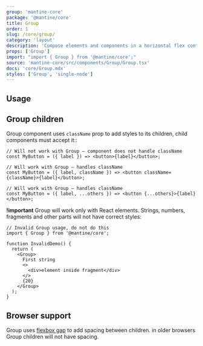 ```yaml
---
group: 'mantine-core'
package: '@mantine/core'
title: Group
order: 1
slug: /core/group/
category: 'layout'
description: 'Compose elements and components in a horizontal flex container'
props: ['Group']
import: "import { Group } from '@mantine/core';"
source: 'mantine-core/src/components/Group/Group.tsx'
docs: 'core/Group.mdx'
styles: ['Group', 'single-node']
---
```



## Usage

<Demo data={GroupDemos.configurator} />

## Group children

Group component uses `className` prop to add styles to its children, child components must accept it::

```tsx
// Will not work with Group – component does not handle className
const MyButton = ({ label }) => <button>{label}</button>;

// Will work with Group – handles className
const MyButton = ({ label, className }) => <button className={className}>{label}</button>;

// Will work with Group – handles className
const MyButton = ({ label, ...others }) => <button {...others}>{label}</button>;
```

**!important** Group will work only with React elements. Strings, numbers, fragments and other parts will
not have correct styles:

```tsx
// Invalid Group usage, do not do this
import { Group } from '@mantine/core';

function InvalidDemo() {
  return (
    <Group>
      First string
      <>
        <div>element inside fragment</div>
      </>
      {20}
    </Group>
  );
}
```

## Browser support

Group uses [flexbox gap](https://caniuse.com/flexbox-gap) to add spacing between children.
in older browsers Group children will not have spacing.
